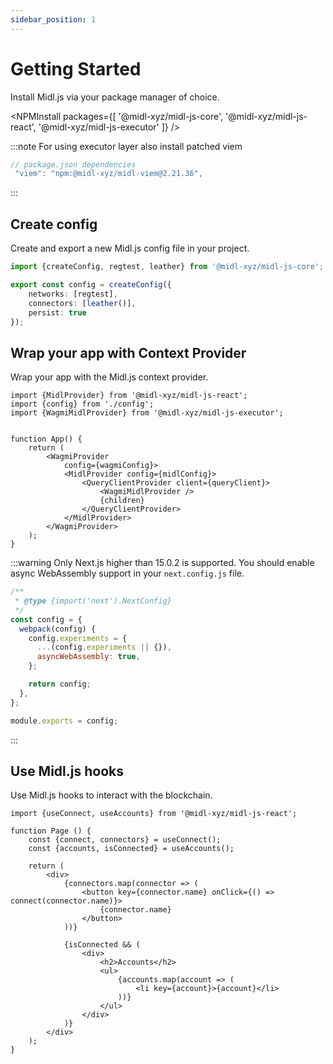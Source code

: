 ```yaml
---
sidebar_position: 1
---
```




# Getting Started

Install Midl.js via your package manager of choice.

<NPMInstall packages={[
    '@midl-xyz/midl-js-core',
    '@midl-xyz/midl-js-react', 
    '@midl-xyz/midl-js-executor'
   ]} 
/>

:::note
For using executor layer also install patched viem

```js
// package.json dependencies
 "viem": "npm:@midl-xyz/midl-viem@2.21.36",
```
:::

## Create config    

Create and export a new Midl.js config file in your project.

```ts
import {createConfig, regtest, leather} from '@midl-xyz/midl-js-core';

export const config = createConfig({
    networks: [regtest],
    connectors: [leather()],
    persist: true
});
```

## Wrap your app with Context Provider

Wrap your app with the Midl.js context provider.

```tsx
import {MidlProvider} from '@midl-xyz/midl-js-react';
import {config} from './config';
import {WagmiMidlProvider} from '@midl-xyz/midl-js-executor';


function App() {
    return (
        <WagmiProvider
            config={wagmiConfig}>
            <MidlProvider config={midlConfig}>
                <QueryClientProvider client={queryClient}>         
                    <WagmiMidlProvider />
                    {children}
                </QueryClientProvider>
            </MidlProvider>
        </WagmiProvider>
    );
}
```

:::warning
Only Next.js higher than 15.0.2 is supported. You should enable async WebAssembly support in your `next.config.js` file.

```js
/**
 * @type {import('next').NextConfig}
 */
const config = {
  webpack(config) {
    config.experiments = {
      ...(config.experiments || {}),
      asyncWebAssembly: true,
    };

    return config;
  },
};

module.exports = config;
```

:::


## Use Midl.js hooks

Use Midl.js hooks to interact with the blockchain.

```tsx
import {useConnect, useAccounts} from '@midl-xyz/midl-js-react';

function Page () {
    const {connect, connectors} = useConnect();
    const {accounts, isConnected} = useAccounts();

    return (
        <div>
            {connectors.map(connector => (
                <button key={connector.name} onClick={() => connect(connector.name)}>
                    {connector.name}
                </button>
            ))}

            {isConnected && (
                <div>
                    <h2>Accounts</h2>
                    <ul>
                        {accounts.map(account => (
                            <li key={account}>{account}</li>
                        ))}
                    </ul>
                </div>
            )}
        </div>
    );
}
```
